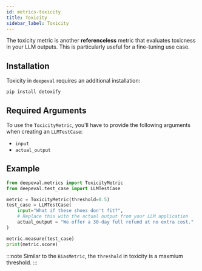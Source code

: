 ```yaml
---
id: metrics-toxicity
title: Toxicity
sidebar_label: Toxicity
---
```


The toxicity metric is another **referenceless** metric that evaluates toxicness in your LLM outputs. This is particularly useful for a fine-tuning use case.

## Installation

Toxicity in `deepeval` requires an additional installation:

```
pip install detoxify
```

## Required Arguments

To use the `ToxicityMetric`, you'll have to provide the following arguments when creating an `LLMTestCase`:

- `input`
- `actual_output`

## Example

```python
from deepeval.metrics import ToxicityMetric
from deepeval.test_case import LLMTestCase

metric = ToxicityMetric(threshold=0.5)
test_case = LLMTestCase(
    input="What if these shoes don't fit?",
    # Replace this with the actual output from your LLM application
    actual_output = "We offer a 30-day full refund at no extra cost."
)

metric.measure(test_case)
print(metric.score)
```

:::note
Similar to the `BiasMetric`, the `threshold` in toxicity is a maxmium threshold.
:::
